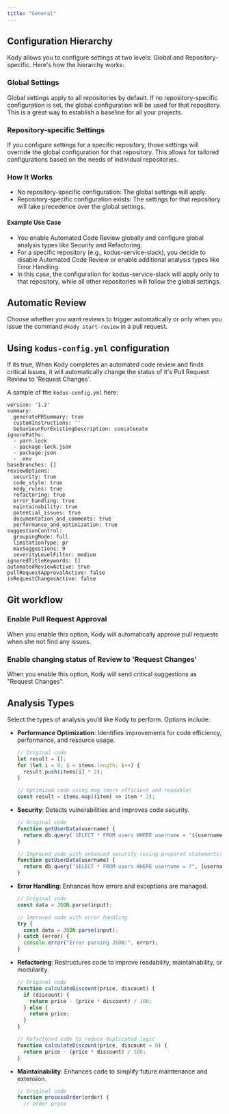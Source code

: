 ```yaml
---
title: "General"
---
```


## Configuration Hierarchy

Kody allows you to configure settings at two levels: Global and Repository-specific. Here's how the hierarchy works:

### Global Settings

Global settings apply to all repositories by default. If no repository-specific configuration is set, the global configuration will be used for that repository. This is a great way to establish a baseline for all your projects.

### Repository-specific Settings

If you configure settings for a specific repository, those settings will override the global configuration for that repository. This allows for tailored configurations based on the needs of individual repositories.

### How It Works

- No repository-specific configuration: The global settings will apply.
- Repository-specific configuration exists: The settings for that repository will take precedence over the global settings.

#### Example Use Case

- You enable Automated Code Review globally and configure global analysis types like Security and Refactoring.
- For a specific repository (e.g., kodus-service-slack), you decide to disable Automated Code Review or enable additional analysis types like Error Handling.
- In this case, the configuration for kodus-service-slack will apply only to that repository, while all other repositories will follow the global settings.

## Automatic Review

Choose whether you want reviews to trigger automatically or only when you issue the command `@kody start-review` in a pull request.

## Using `kodus-config.yml` configuration

If its true, When Kody completes an automated code review and finds critical issues, it will automatically change the status of it's Pull Request Review to 'Request Changes'.

A sample of the `kodus-config.yml` here:

```
version: '1.2'
summary:
  generatePRSummary: true
  customInstructions: ''
  behaviourForExistingDescription: concatenate
ignorePaths:
  - yarn.lock
  - package-lock.json
  - package.json
  - .env
baseBranches: []
reviewOptions:
  security: true
  code_style: true
  kody_rules: true
  refactoring: true
  error_handling: true
  maintainability: true
  potential_issues: true
  documentation_and_comments: true
  performance_and_optimization: true
suggestionControl:
  groupingMode: full
  limitationType: pr
  maxSuggestions: 9
  severityLevelFilter: medium
ignoredTitleKeywords: []
automatedReviewActive: true
pullRequestApprovalActive: false
isRequestChangesActive: false
```

## Git workflow

### Enable Pull Request Approval

When you enable this option, Kody will automatically approve pull requests when she not find any issues.

### Enable changing status of Review to 'Request Changes'

When you enable this option, Kody will send critical suggestions as "Request Changes".

## Analysis Types
Select the types of analysis you’d like Kody to perform. Options include:

- **Performance Optimization**: Identifies improvements for code efficiency, performance, and resource usage.

  ```javascript
  // Original code
  let result = [];
  for (let i = 0; i < items.length; i++) {
    result.push(items[i] * 2);
  }

  // Optimized code using map (more efficient and readable)
  const result = items.map((item) => item * 2);
  ```

- **Security**: Detects vulnerabilities and improves code security.

  ```javascript
  // Original code
  function getUserData(username) {
    return db.query(`SELECT * FROM users WHERE username = '${username}'`);
  }

  // Improved code with enhanced security (using prepared statements)
  function getUserData(username) {
    return db.query("SELECT * FROM users WHERE username = ?", [username]);
  }
  ```

- **Error Handling**: Enhances how errors and exceptions are managed.

  ```javascript
  // Original code
  const data = JSON.parse(input);

  // Improved code with error handling
  try {
    const data = JSON.parse(input);
  } catch (error) {
    console.error("Error parsing JSON:", error);
  }
  ```

- **Refactoring**: Restructures code to improve readability, maintainability, or modularity.

  ```javascript
  // Original code
  function calculateDiscount(price, discount) {
    if (discount) {
      return price - (price * discount) / 100;
    } else {
      return price;
    }
  }

  // Refactored code to reduce duplicated logic
  function calculateDiscount(price, discount = 0) {
    return price - (price * discount) / 100;
  }
  ```

- **Maintainability**: Enhances code to simplify future maintenance and extension.

  ```javascript
  // Original code
  function processOrder(order) {
    // order proce
  ```
